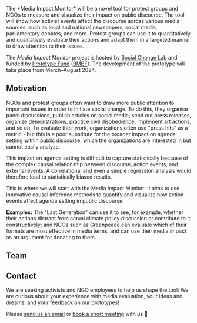 
<p class="lead">The *Media Impact Monitor* will be a novel tool for protest groups and NGOs to measure and visualize their impact on public discourse. The tool will show how activist events affect the discourse across various media sources, such as local and national newspapers, social media, parliamentary debates, and more. Protest groups can use it to quantitatively and qualitatively evaluate their actions and adapt them in a targeted manner to draw attention to their issues.</p>

The *Media Impact Monitor* project is hosted by [Social Change Lab](http://socialchangelab.org) and funded by [Prototype Fund](https://prototypefund.de/en/) ([BMBF](https://www.bmbf.de/bmbf/de/home/home_node.html)). The development of the prototype will take place from March–August 2024.

## Motivation

NGOs and protest groups often want to draw more public attention to important issues in order to initiate social change. To do this, they organise panel discussions, publish articles on social media, send out press releases, organize demonstrations, practice civil disobedience, implement art actions, and so on. To evaluate their work, organizations often use "press hits" as a metric - but this is a poor substitute for the broader impact on agenda setting within public discourse, which the organizations are interested in but cannot easily analyze.

This impact on agenda setting is difficult to capture statistically because of the complex causal relationship between discourse, action events, and external events. A correlational and even a simple regression analysis would therefore lead to statistically biased results.

This is where we will start with the Media Impact Monitor: It aims to use innovative causal inference methods to quantify and visualize how action events affect agenda setting in public discourse.

**Examples:** The "Last Generation" can use it to see, for example, whether their actions distract from actual climate policy discussion or contribute to it constructively; and NGOs such as Greenpeace can evaluate which of their formats are most effective in media terms, and can use their media impact as an argument for donating to them.

## Team
<Team />

## Contact

We are seeking activists and NGO employees to help us shape the tool: We are curious about your experience with media evaluation, your ideas and dreams, and your feedback on our prototypes!

Please [send us an email](mailto:david@socialchangelab.org) or [book a short meeting](https://cal.com/davidpomerenke/meeting-mim) with us 🤗
